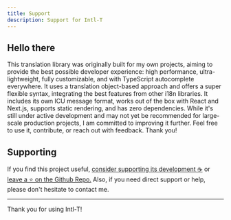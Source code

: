 ```yaml
---
title: Support
description: Support for Intl-T
---
```



## Hello there

This translation library was originally built for my own projects, aiming to provide the best possible developer experience: high performance, ultra-lightweight, fully customizable, and with TypeScript autocomplete everywhere. It uses a translation object-based approach and offers a super flexible syntax, integrating the best features from other i18n libraries. It includes its own ICU message format, works out of the box with React and Next.js, supports static rendering, and has zero dependencies. While it's still under active development and may not yet be recommended for large-scale production projects, I am committed to improving it further. Feel free to use it, contribute, or reach out with feedback. Thank you!

## Supporting

If you find this project useful, [consider supporting its development ☕](https://www.paypal.com/ncp/payment/PMH5ASCL7J8B6) or [leave a ⭐ on the Github Repo.](https://github.com/nivandres/intl-t) Also, if you need direct support or help, please don't hesitate to contact me.

<GithubInfo owner="nivandres" repo="intl-t" />

---

Thank you for using Intl-T!
